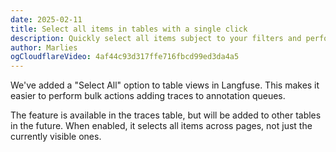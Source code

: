 ```yaml
---
date: 2025-02-11
title: Select all items in tables with a single click
description: Quickly select all items subject to your filters and perform actions on them.
author: Marlies
ogCloudflareVideo: 4af44c93d317ffe716fbcd99ed3da4a5
---
```



<ChangelogHeader />

We've added a "Select All" option to table views in Langfuse. This makes it easier to perform bulk actions adding traces to annotation queues.

The feature is available in the traces table, but will be added to other tables in the future. When enabled, it selects all items across pages, not just the currently visible ones.
